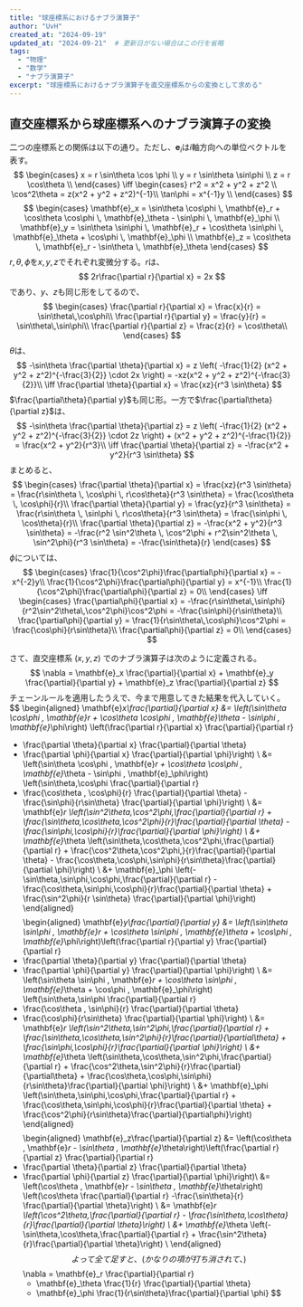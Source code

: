 ```yaml
---
title: "球座標系におけるナブラ演算子"
author: "UvH"
created_at: "2024-09-19"
updated_at: "2024-09-21"  # 更新日がない場合はこの行を省略
tags:
  - "物理"
  - "数学"
  - "ナブラ演算子"
excerpt: "球座標系におけるナブラ演算子を直交座標系からの変換として求める"
---
```


## 直交座標系から球座標系へのナブラ演算子の変換

二つの座標系との関係は以下の通り。ただし、$\mathbf{e}_i$は$i$軸方向への単位ベクトルを表す。
$$
\begin{cases}
  x = r \sin\theta \cos \phi \\
  y = r \sin\theta \sin\phi \\
  z = r \cos\theta \\
\end{cases}
\iff
\begin{cases}
  r^2 = x^2 + y^2 + z^2 \\
  \cos^2\theta = z(x^2 + y^2 + z^2)^{-1}\\
  \tan\phi = x^{-1}y \\
\end{cases}
$$
$$
\begin{cases}
  \mathbf{e}_x = \sin\theta \cos\phi \, \mathbf{e}_r + \cos\theta \cos\phi \, \mathbf{e}_\theta - \sin\phi \, \mathbf{e}_\phi \\
  \mathbf{e}_y = \sin\theta \sin\phi \, \mathbf{e}_r + \cos\theta \sin\phi \, \mathbf{e}_\theta + \cos\phi \, \mathbf{e}_\phi \\
  \mathbf{e}_z = \cos\theta \, \mathbf{e}_r - \sin\theta \, \mathbf{e}_\theta
\end{cases}
$$
$r, \theta, \phi$を$x, y, z$でそれぞれ変微分する。$r$は、
$$
  2r\frac{\partial r}{\partial x} = 2x
$$
であり、$y$、$z$も同じ形をしてるので、
$$
\begin{cases}
  \frac{\partial r}{\partial x} = \frac{x}{r} = \sin\theta\,\cos\phi\\
  \frac{\partial r}{\partial y} = \frac{y}{r} = \sin\theta\,\sin\phi\\
  \frac{\partial r}{\partial z} = \frac{z}{r} = \cos\theta\\
\end{cases}
$$
$\theta$は、
$$
  -\sin\theta \frac{\partial \theta}{\partial x} = z \left( -\frac{1}{2} (x^2 + y^2 + z^2)^{-\frac{3}{2}} \cdot 2x \right) = -xz(x^2 + y^2 + z^2)^{-\frac{3}{2}}\\
  \iff
  \frac{\partial \theta}{\partial x} = \frac{xz}{r^3 \sin\theta}
$$
$\frac{\partial\theta}{\partial y}$も同じ形。一方で$\frac{\partial\theta}{\partial z}$は、
$$
  -\sin\theta \frac{\partial \theta}{\partial z} = z \left( -\frac{1}{2} (x^2 + y^2 + z^2)^{-\frac{3}{2}} \cdot 2z \right) + (x^2 + y^2 + z^2)^{-\frac{1}{2}} = \frac{x^2 + y^2}{r^3}\\
  \iff
  \frac{\partial \theta}{\partial z} = -\frac{x^2 + y^2}{r^3 \sin\theta}
$$
まとめると、
$$
\begin{cases}
  \frac{\partial \theta}{\partial x} = \frac{xz}{r^3 \sin\theta} = \frac{r\sin\theta \, \cos\phi \, r\cos\theta}{r^3 \sin\theta} = \frac{\cos\theta \, \cos\phi}{r}\\
  \frac{\partial \theta}{\partial y} = \frac{yz}{r^3 \sin\theta} = \frac{r\sin\theta \, \sin\phi \, r\cos\theta}{r^3 \sin\theta} = \frac{\sin\phi \, \cos\theta}{r}\\
  \frac{\partial \theta}{\partial z} = -\frac{x^2 + y^2}{r^3 \sin\theta} = -\frac{r^2 \sin^2\theta \, \cos^2\phi + r^2\sin^2\theta \, \sin^2\phi}{r^3 \sin\theta} = -\frac{\sin\theta}{r}
\end{cases}
$$
$\phi$については、
$$
\begin{cases}
  \frac{1}{\cos^2\phi}\frac{\partial\phi}{\partial x} = -x^{-2}y\\
  \frac{1}{\cos^2\phi}\frac{\partial\phi}{\partial y} = x^{-1}\\
  \frac{1}{\cos^2\phi}\frac{\partial\phi}{\partial z} = 0\\
\end{cases}
\iff
\begin{cases}
  \frac{\partial\phi}{\partial x} = -\frac{r\sin\theta\,\sin\phi}{r^2\sin^2\theta\,\cos^2\phi}\cos^2\phi = -\frac{\sin\phi}{r\sin\theta}\\
  \frac{\partial\phi}{\partial y} = \frac{1}{r\sin\theta\,\cos\phi}\cos^2\phi = \frac{\cos\phi}{r\sin\theta}\\
  \frac{\partial\phi}{\partial z} = 0\\
\end{cases}
$$

さて、直交座標系 $(x, y, z)$ でのナブラ演算子は次のように定義される。
$$
\nabla = \mathbf{e}_x \frac{\partial}{\partial x} + \mathbf{e}_y \frac{\partial}{\partial y} + \mathbf{e}_z \frac{\partial}{\partial z}
$$
チェーンルールを適用したうえで、今まで用意してきた結果を代入していく。
$$
\begin{aligned}
\mathbf{e}_x\frac{\partial}{\partial x}
&= 
\left(\sin\theta \cos\phi \, \mathbf{e}_r + \cos\theta \cos\phi \, \mathbf{e}_\theta - \sin\phi \, \mathbf{e}_\phi\right)
\left(\frac{\partial r}{\partial x} \frac{\partial}{\partial r}
+ \frac{\partial \theta}{\partial x} \frac{\partial}{\partial \theta}
+ \frac{\partial \phi}{\partial x} \frac{\partial}{\partial \phi}\right) \\
&=
\left(\sin\theta \cos\phi \, \mathbf{e}_r + \cos\theta \cos\phi \, \mathbf{e}_\theta - \sin\phi \, \mathbf{e}_\phi\right)
\left(\sin\theta\,\cos\phi \frac{\partial}{\partial r}
+ \frac{\cos\theta \, \cos\phi}{r} \frac{\partial}{\partial \theta}
-\frac{\sin\phi}{r\sin\theta} \frac{\partial}{\partial \phi}\right) \\
&=
\mathbf{e}_r \left(\sin^2\theta\,\cos^2\phi\,\frac{\partial}{\partial r} + \frac{\sin\theta\,\cos\theta\,\cos^2\phi}{r}\frac{\partial}{\partial \theta} - \frac{\sin\phi\,\cos\phi}{r}\frac{\partial}{\partial \phi}\right) \\
&+ \mathbf{e}_\theta \left(\sin\theta\,\cos\theta\,\cos^2\phi\,\frac{\partial}{\partial r} + \frac{\cos^2\theta\,\cos^2\phi\,}{r}\frac{\partial}{\partial \theta} - \frac{\cos\theta\,\cos\phi\,\sin\phi}{r\sin\theta}\frac{\partial}{\partial \phi}\right) \\
&+ \mathbf{e}_\phi \left(-\sin\theta\,\sin\phi\,\cos\phi\,\frac{\partial}{\partial r} - \frac{\cos\theta\,\sin\phi\,\cos\phi}{r}\frac{\partial}{\partial \theta} + \frac{\sin^2\phi}{r \sin\theta} \frac{\partial}{\partial \phi}\right)
\end{aligned}
$$
$$
\begin{aligned}
\mathbf{e}_y\frac{\partial}{\partial y}
&=
\left(\sin\theta \sin\phi \, \mathbf{e}_r + \cos\theta \sin\phi \, \mathbf{e}_\theta + \cos\phi \, \mathbf{e}_\phi\right)\left(\frac{\partial r}{\partial y} \frac{\partial}{\partial r}
+ \frac{\partial \theta}{\partial y} \frac{\partial}{\partial \theta}
+ \frac{\partial \phi}{\partial y} \frac{\partial}{\partial \phi}\right) \\
&=
\left(\sin\theta \sin\phi \, \mathbf{e}_r + \cos\theta \sin\phi \, \mathbf{e}_\theta + \cos\phi \, \mathbf{e}_\phi\right)
\left(\sin\theta\,\sin\phi \frac{\partial}{\partial r}
+ \frac{\cos\theta \, \sin\phi}{r} \frac{\partial}{\partial \theta}
+ \frac{\cos\phi}{r\sin\theta} \frac{\partial}{\partial \phi}\right) \\
&=
\mathbf{e}_r \left(\sin^2\theta\,\sin^2\phi\,\frac{\partial}{\partial r} + \frac{\sin\theta\,\cos\theta\,\sin^2\phi}{r}\frac{\partial}{\partial\theta} + \frac{\sin\phi\,\cos\phi}{r}\frac{\partial}{\partial \phi}\right) \\
&+ \mathbf{e}_\theta \left(\sin\theta\,\cos\theta\,\sin^2\phi\,\frac{\partial}{\partial r} + \frac{\cos^2\theta\,\sin^2\phi}{r}\frac{\partial}{\partial\theta} + \frac{\cos\theta\,\cos\phi\,\sin\phi}{r\sin\theta}\frac{\partial}{\partial \phi}\right) \\
&+ \mathbf{e}_\phi \left(\sin\theta\,\sin\phi\,\cos\phi\,\frac{\partial}{\partial r} + \frac{\cos\theta\,\sin\phi\,\cos\phi}{r}\frac{\partial}{\partial \theta} + \frac{\cos^2\phi}{r\sin\theta}\frac{\partial}{\partial\phi}\right)
\end{aligned} 
$$
$$
\begin{aligned}
\mathbf{e}_z\frac{\partial}{\partial z}
&=
\left(\cos\theta \, \mathbf{e}_r - \sin\theta \, \mathbf{e}_\theta\right)\left(\frac{\partial r}{\partial z} \frac{\partial}{\partial r}
+ \frac{\partial \theta}{\partial z} \frac{\partial}{\partial \theta}
+ \frac{\partial \phi}{\partial z} \frac{\partial}{\partial \phi}\right)\\
&=
\left(\cos\theta \, \mathbf{e}_r - \sin\theta \, \mathbf{e}_\theta\right)
\left(\cos\theta \frac{\partial}{\partial r}
-\frac{\sin\theta}{r} \frac{\partial}{\partial \theta}\right) \\
&=
\mathbf{e}_r \left(\cos^2\theta\,\frac{\partial}{\partial r} - \frac{\sin\theta\,\cos\theta}{r}\frac{\partial}{\partial \theta}\right) \\
&+ \mathbf{e}_\theta \left(-\sin\theta\,\cos\theta\,\frac{\partial}{\partial r} + \frac{\sin^2\theta}{r}\frac{\partial}{\partial \theta}\right) \\
\end{aligned}
$$
よって全て足すと、(かなりの項が打ち消されて、)
$$
  \nabla
  = \mathbf{e}_r \frac{\partial}{\partial r}
  + \mathbf{e}_\theta \frac{1}{r} \frac{\partial}{\partial \theta}
  + \mathbf{e}_\phi \frac{1}{r\sin\theta}\frac{\partial}{\partial \phi}
$$